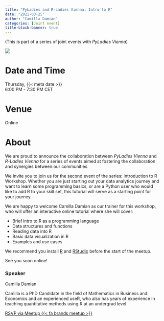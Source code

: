 ```yaml
---
title: "PyLadies and R-Ladies Vienna: Intro to R"
date: "2021-03-25"
author: "Camilla Damian"
categories: [Joint event]
title-block-banner: true
---
```


(This is part of a series of joint events with *PyLadies Vienna*)

![](202103.avif){fig-alt="Flyer for the R-Ladies Vienna March 2021 second event out of three. All information described is available in the main text below."}

# Date and Time

Thursday, {{< meta date >}}  
6:00 PM - 7:30 PM CET

# Venue

Online

# About

We are proud to announce the collaboration between *PyLadies Vienna* and *R-Ladies Vienna* for a series of events aimed at fostering the collaboration and synergies between our communities.

We invite you to join us for the second event of the series: Introduction to R Workshop. Whether you are just starting out your data analytics journey and want to learn some programming basics, or are a Python user who would like to add R to your skill set, this tutorial will serve as a starting point for your journey.

We are happy to welcome Camilla Damian as our trainer for this workshop, who will offer an interactive online tutorial where she will cover:

- Brief intro to R as a programming language 
- Data structures and functions 
- Reading data into R 
- Basic data visualization in R 
- Examples and use cases

We recommend you install [R](https://cran.r-project.org/) and [RStudio](https://www.rstudio.com/products/rstudio/download/) before the start of the meetup.

See you soon online!

### Speaker

Camilla Damian

Camilla is a PhD Candidate in the field of Mathematics in Business and Economics and an experienced useR, who also has years of experience in teaching quantitative methods using R at an undergrad level.

[RSVP via Meetup {{< fa brands meetup >}}](https://www.meetup.com/rladies-vienna/events/276846323){.btn .btn-outline-primary .rsvp}
